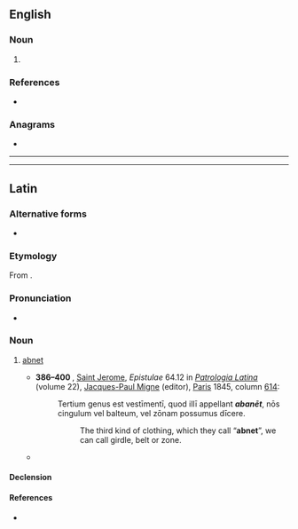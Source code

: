 ==English==

===Noun===
{{en-noun}}

# {{alternative spelling of|en|abnet}}

===References===
* {{R:Webster 1913}}

===Anagrams===
* {{anagrams|en|a=aabent|Tanabe|banate}}

---------

----

==Latin==

===Alternative forms===
* {{alter|la|abanēth}}

===Etymology===
From {{bor|la|hbo|אַבְנֵט}}.

===Pronunciation===
* {{la-IPA|abanēt}}

===Noun===
{{la-noun|abanēt<0>|g=?}}

# {{lb|la|Judaism}} [[abnet]]
#* '''386–400 {{CE|nodots=yes}}''', [[w:Saint Jerome|Saint Jerome]], ''Epistulae'' 64.12 in ''[[w:Patrologia Latina|Patrologia Latina]]'' (volume 22), [[w:Jacques-Paul Migne|Jacques-Paul Migne]] (editor), [[w:Paris|Paris]] 1845, column [https://archive.org/stream/patrologiaecurs165unkngoog#page/n365/mode/1up 614]:
#*: Tertium genus est vestīmentī, quod illī appellant '''''abanēt''''', nōs cingulum vel balteum, vel zōnam possumus dīcere.
#*:: The third kind of clothing, which they call “'''abnet'''”, we can call girdle, belt or zone.
#* {{Q|la|Isidorus Hispalensis|Orig.|19|21|2|quote='''Abanēt''' cingulum sacerdōtāle rotundum, polymitā arte ex coccō, purpurā, iacinthōque contextum, ita ut flōrēs atque gemmae in eō esse vidērentur distīnctae.|trans=The '''abnet''' is a round priestly belt, woven with intricate skill out of scarlet, purple and cornflower thread, so that flowers and gems can be seen adorned on it.}}

====Declension====
{{la-ndecl|abanēt<0>}}

====References====
* {{R:TLL|abanēt|1|46|15}}